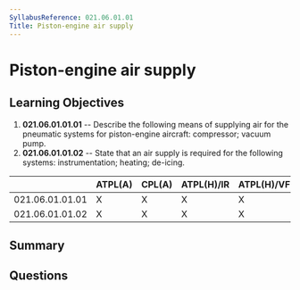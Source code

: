 ```yaml
---
SyllabusReference: 021.06.01.01
Title: Piston-engine air supply
---
```


# Piston-engine air supply

## Learning Objectives

1. **021.06.01.01.01** -- Describe the following means of supplying air for the
   pneumatic systems for piston-engine aircraft: compressor; vacuum pump.
2. **021.06.01.01.02** -- State that an air supply is required for the following
   systems: instrumentation; heating; de-icing.

|                 | ATPL(A) | CPL(A) | ATPL(H)/IR | ATPL(H)/VFR | CPL(H) | IR  | CBIR(A) |
| --------------- | ------- | ------ | ---------- | ----------- | ------ | --- | ------- |
| 021.06.01.01.01 | X       | X      | X          | X           | X      |     |         |
| 021.06.01.01.02 | X       | X      | X          | X           | X      |     |         |

## Summary

## Questions
